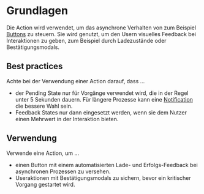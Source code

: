 # Grundlagen

Die Action wird verwendet, um das asynchrone Verhalten von zum Beispiel
[Buttons](/03-components/actions/button) zu
steuern. Sie wird genutzt, um den Usern visuelles Feedback bei Interaktionen
zu geben, zum Beispiel durch Ladezustände oder Bestätigungsmodals.

## Best practices

Achte bei der Verwendung einer Action darauf, dass ...

- der Pending State nur für Vorgänge verwendet wird, die in der Regel unter 5
  Sekunden dauern. Für längere Prozesse kann eine
  [Notification](/03-components/status/notification)
  die bessere Wahl sein.
- Feedback States nur dann eingesetzt werden, wenn sie dem Nutzer einen Mehrwert
  in der Interaktion bieten.

## Verwendung

Verwende eine Action, um ...

- einen Button mit einem automatisierten Lade- und Erfolgs-Feedback bei
  asynchronen Prozessen zu versehen.
- Useraktionen mit Bestätigungsmodals zu sichern, bevor ein kritischer Vorgang
  gestartet wird.
